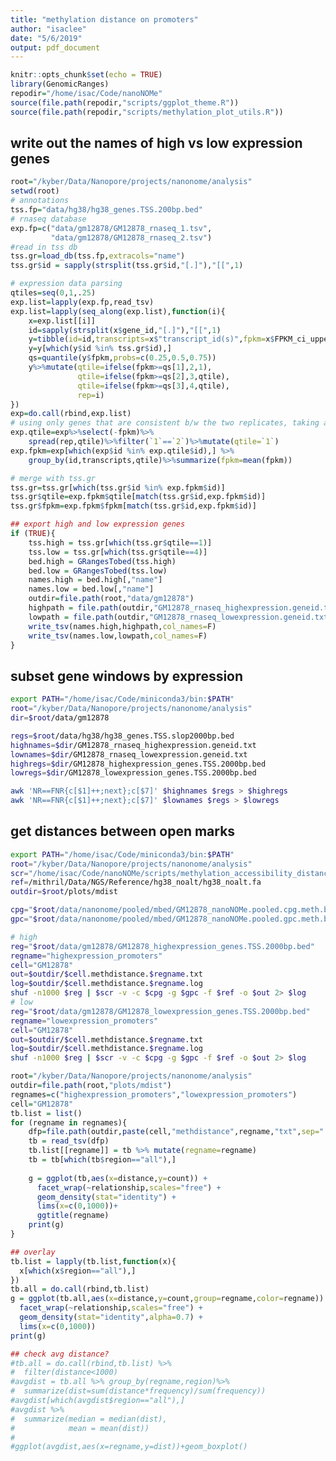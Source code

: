```yaml
---
title: "methylation distance on promoters"
author: "isaclee"
date: "5/6/2019"
output: pdf_document
---
```


```r
knitr::opts_chunk$set(echo = TRUE)
library(GenomicRanges)
repodir="/home/isac/Code/nanoNOMe"
source(file.path(repodir,"scripts/ggplot_theme.R"))
source(file.path(repodir,"scripts/methylation_plot_utils.R"))
```

## write out the names of high vs low expression genes
```r
root="/kyber/Data/Nanopore/projects/nanonome/analysis"
setwd(root)
# annotations
tss.fp="data/hg38/hg38_genes.TSS.200bp.bed"
# rnaseq database
exp.fp=c("data/gm12878/GM12878_rnaseq_1.tsv",
         "data/gm12878/GM12878_rnaseq_2.tsv")
#read in tss db
tss.gr=load_db(tss.fp,extracols="name")
tss.gr$id = sapply(strsplit(tss.gr$id,"[.]"),"[[",1)

# expression data parsing
qtiles=seq(0,1,.25)
exp.list=lapply(exp.fp,read_tsv)
exp.list=lapply(seq_along(exp.list),function(i){
    x=exp.list[[i]]
    id=sapply(strsplit(x$gene_id,"[.]"),"[[",1)
    y=tibble(id=id,transcripts=x$"transcript_id(s)",fpkm=x$FPKM_ci_upper_bound)
    y=y[which(y$id %in% tss.gr$id),]
    qs=quantile(y$fpkm,probs=c(0.25,0.5,0.75))
    y%>%mutate(qtile=ifelse(fpkm>=qs[1],2,1),
               qtile=ifelse(fpkm>=qs[2],3,qtile),
               qtile=ifelse(fpkm>=qs[3],4,qtile),
               rep=i)
})
exp=do.call(rbind,exp.list)
# using only genes that are consistent b/w the two replicates, taking average
exp.qtile=exp%>%select(-fpkm)%>%
    spread(rep,qtile)%>%filter(`1`==`2`)%>%mutate(qtile=`1`)
exp.fpkm=exp[which(exp$id %in% exp.qtile$id),] %>%
    group_by(id,transcripts,qtile)%>%summarize(fpkm=mean(fpkm))

# merge with tss.gr
tss.gr=tss.gr[which(tss.gr$id %in% exp.fpkm$id)]
tss.gr$qtile=exp.fpkm$qtile[match(tss.gr$id,exp.fpkm$id)]
tss.gr$fpkm=exp.fpkm$fpkm[match(tss.gr$id,exp.fpkm$id)]

## export high and low expression genes
if (TRUE){
    tss.high = tss.gr[which(tss.gr$qtile==1)]
    tss.low = tss.gr[which(tss.gr$qtile==4)]
    bed.high = GRangesTobed(tss.high)
    bed.low = GRangesTobed(tss.low)
    names.high = bed.high[,"name"]
    names.low = bed.low[,"name"]
    outdir=file.path(root,"data/gm12878")
    highpath = file.path(outdir,"GM12878_rnaseq_highexpression.geneid.txt")
    lowpath = file.path(outdir,"GM12878_rnaseq_lowexpression.geneid.txt")
    write_tsv(names.high,highpath,col_names=F)
    write_tsv(names.low,lowpath,col_names=F)
}

```
## subset gene windows by expression
```bash
export PATH="/home/isac/Code/miniconda3/bin:$PATH"
root="/kyber/Data/Nanopore/projects/nanonome/analysis"
dir=$root/data/gm12878

regs=$root/data/hg38/hg38_genes.TSS.slop2000bp.bed
highnames=$dir/GM12878_rnaseq_highexpression.geneid.txt
lownames=$dir/GM12878_rnaseq_lowexpression.geneid.txt
highregs=$dir/GM12878_highexpression_genes.TSS.2000bp.bed
lowregs=$dir/GM12878_lowexpression_genes.TSS.2000bp.bed

awk 'NR==FNR{c[$1]++;next};c[$7]' $highnames $regs > $highregs
awk 'NR==FNR{c[$1]++;next};c[$7]' $lownames $regs > $lowregs
```

## get distances between open marks
```bash
export PATH="/home/isac/Code/miniconda3/bin:$PATH"
root="/kyber/Data/Nanopore/projects/nanonome/analysis"
scr="/home/isac/Code/nanoNOMe/scripts/methylation_accessibility_distance.py"
ref=/mithril/Data/NGS/Reference/hg38_noalt/hg38_noalt.fa
outdir=$root/plots/mdist

cpg="$root/data/nanonome/pooled/mbed/GM12878_nanoNOMe.pooled.cpg.meth.bed.gz"
gpc="$root/data/nanonome/pooled/mbed/GM12878_nanoNOMe.pooled.gpc.meth.bed.gz"

# high
reg="$root/data/gm12878/GM12878_highexpression_genes.TSS.2000bp.bed"
regname="highexpression_promoters"
cell="GM12878"
out=$outdir/$cell.methdistance.$regname.txt
log=$outdir/$cell.methdistance.$regname.log
shuf -n1000 $reg | $scr -v -c $cpg -g $gpc -f $ref -o $out 2> $log
# low
reg="$root/data/gm12878/GM12878_lowexpression_genes.TSS.2000bp.bed"
regname="lowexpression_promoters"
cell="GM12878"
out=$outdir/$cell.methdistance.$regname.txt
log=$outdir/$cell.methdistance.$regname.log
shuf -n1000 $reg | $scr -v -c $cpg -g $gpc -f $ref -o $out 2> $log
```

```r
root="/kyber/Data/Nanopore/projects/nanonome/analysis"
outdir=file.path(root,"plots/mdist")
regnames=c("highexpression_promoters","lowexpression_promoters")
cell="GM12878"
tb.list = list()
for (regname in regnames){
    dfp=file.path(outdir,paste(cell,"methdistance",regname,"txt",sep="."))
    tb = read_tsv(dfp)
    tb.list[[regname]] = tb %>% mutate(regname=regname)
    tb = tb[which(tb$region=="all"),]
    
    g = ggplot(tb,aes(x=distance,y=count)) +
      facet_wrap(~relationship,scales="free") +
      geom_density(stat="identity") +
      lims(x=c(0,1000))+
      ggtitle(regname)
    print(g)
}

## overlay
tb.list = lapply(tb.list,function(x){
  x[which(x$region=="all"),]
})
tb.all = do.call(rbind,tb.list)
g = ggplot(tb.all,aes(x=distance,y=count,group=regname,color=regname)) +
  facet_wrap(~relationship,scales="free") +
  geom_density(stat="identity",alpha=0.7) +
  lims(x=c(0,1000))
print(g)

## check avg distance?
#tb.all = do.call(rbind,tb.list) %>%
#  filter(distance<1000)
#avgdist = tb.all %>% group_by(regname,region)%>%
#  summarize(dist=sum(distance*frequency)/sum(frequency))
#avgdist[which(avgdist$region=="all"),]
#avgdist %>% 
#  summarize(median = median(dist),
#            mean = mean(dist))
#
#ggplot(avgdist,aes(x=regname,y=dist))+geom_boxplot()
```